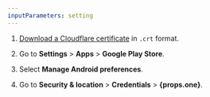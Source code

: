 ```yaml
---
inputParameters: setting
---
```



1. [Download a Cloudflare certificate](#download-the-cloudflare-root-certificate) in `.crt` format.

2. Go to **Settings** > **Apps** > **Google Play Store**.

3. Select **Manage Android preferences**.

4. Go to **Security & location** > **Credentials** > **{props.one}**.
